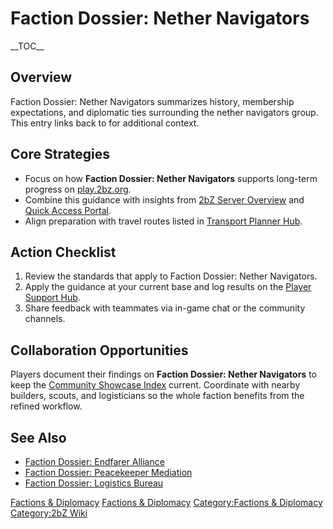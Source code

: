 {{Short description|Faction Dossier: Nether Navigators summarizes history, membership expectations, and diplomatic ties surrounding the nether navigators group}}
= Faction Dossier: Nether Navigators =
{{2bZ Navbox}}
__TOC__

== Overview ==
Faction Dossier: Nether Navigators summarizes history, membership expectations, and
diplomatic ties surrounding the nether navigators group. This entry links back to
[[Category:Factions & Diplomacy|Factions & Diplomacy]] for additional context.

== Core Strategies ==
* Focus on how '''Faction Dossier: Nether Navigators''' supports long-term progress on [[play.2bz.org]].
* Combine this guidance with insights from [[2bZ Server Overview]] and [[Quick Access Portal]].
* Align preparation with travel routes listed in [[Transport Planner Hub]].

== Action Checklist ==
# Review the [[Category:Factions & Diplomacy|Factions & Diplomacy]] standards that apply to Faction Dossier: Nether Navigators.
# Apply the guidance at your current base and log results on the [[Player Support Hub]].
# Share feedback with teammates via in-game chat or the community channels.

== Collaboration Opportunities ==
Players document their findings on '''Faction Dossier: Nether Navigators''' to keep the
[[Community Showcase Index]] current. Coordinate with nearby builders, scouts, and
logisticians so the whole faction benefits from the refined workflow.

== See Also ==
* [[Faction Dossier: Endfarer Alliance]]
* [[Faction Dossier: Peacekeeper Mediation]]
* [[Faction Dossier: Logistics Bureau]]

[[Category:Factions & Diplomacy]]
[[Category:2bZ Wiki]]
